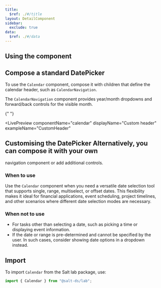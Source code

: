 ```yaml
---
title:
  $ref: ./#/title
layout: DetailComponent
sidebar:
  exclude: true
data:
  $ref: ./#/data
---
```


## Using the component

## Compose a standard DatePicker

To use the `Calendar` component, compose it with children that define the calendar header, such as `CalendarNavigation`.

The `CalendarNavigation` component provides year/month dropdowns and forward/back controls for the visible month.

<LivePreview componentName="calendar" exampleName="Single" />

{" "}

<LivePreview
  componentName="calendar"
  displayName="Custom header"
  exampleName="CustomHeader"
>
  ## Customising the DatePicker Alternatively, you can compose it with your own
  navigation component or add additional controls.
</LivePreview>

### When to use

Use the `Calendar` component when you need a versatile date selection tool that supports single, range, multiselect, or offset dates. This flexibility makes it ideal for financial applications, event scheduling, project timelines, and other scenarios where different date selection modes are necessary.

### When not to use

- For tasks other than selecting a date, such as picking a time or displaying event information.
- If the date or range is pre-determined and cannot be specified by the user. In such cases, consider showing date options in a dropdown instead.

## Import

To import `Calendar` from the Salt lab package, use:

```js
import { Calendar } from "@salt-ds/lab";
```
